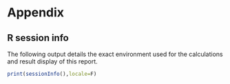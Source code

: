 \clearpage

# Appendix

## R session info

The following output details the exact environment used for the calculations and result display of this report.

```r
print(sessionInfo(),locale=F)
```
